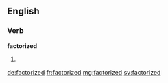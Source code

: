 ==English==

===Verb===
'''factorized'''

# {{past of|[[factorize]]}}

[[de:factorized]]
[[fr:factorized]]
[[mg:factorized]]
[[sv:factorized]]